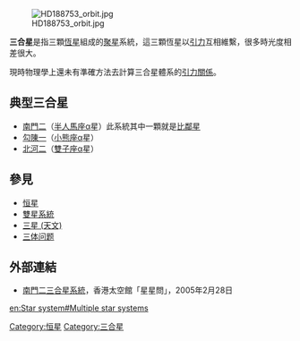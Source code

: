 [[File:HD188753_orbit.jpg|right]]

'''三合星'''是指三顆[[恆星|恆星]]組成的[[聚星|聚星]]系統，這三顆恆星以[[萬有引力|引力]]互相維繫，很多時光度相差很大。

現時物理學上還未有準確方法去計算三合星體系的[[三体问题|引力關係]]。

== 典型三合星 ==
*[[南門二|南門二]]（[[半人馬座|半人馬座]]α星）此系統其中一顆就是[[比鄰星|比鄰星]]
*[[勾陳一|勾陳一]]（[[小熊座|小熊座]]α星）
*[[北河二|北河二]]（[[雙子座|雙子座]]α星）

== 參見 ==
*[[恒星|恒星]]
*[[雙星系統|雙星系統]]
*[[三星_(天文)|三星 (天文)]]
*[[三体问题|三体问题]]

== 外部連結 ==
*[https://web.archive.org/web/20060907161707/http://www.lcsd.gov.hk/CE/Museum/Space/FAQ/explorer/c_faq_explorer_55.htm 南門二三合星系統]，香港太空館「星星問」，2005年2月28日
{{astro-stub}}

[[Category:恒星|Category:恒星]]
[[Category:三合星|Category:三合星]]

[[en:Star_system#Multiple_star_systems|en:Star system#Multiple star systems]]